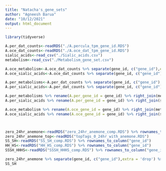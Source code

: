 ```yaml
---
title: "Natacha's_gene_sets"
author: "Agneesh Barua"
date: "10/12/2021"
output: html_document
---
```


```r
library(tidyverse)
```

```r
A.per_dat_counts<-readRDS("./A.percula_tpm_gene_id.RDS")
A.oce_dat_counts<-readRDS("./A.oce_dat_tpm_gene_id.RDS")
sialic_acids<-read_csv("./Sialic_acids.csv")
metabolism<-read_csv("./Metabolism_gene_set.csv")

A.oce_metabolism<-A.oce_dat_counts %>% separate(gene_id, c("gene_id"),extra = 'drop') %>% filter(gene_id %in% metabolism$A.oce_gene_id)
A.oce_sialic_acids<-A.oce_dat_counts %>% separate(gene_id, c("gene_id"),extra = 'drop') %>% filter(gene_id %in% sialic_acids$A.oce_gene_id)

A.per_metabolisms<-A.per_dat_counts %>% separate(gene_id, c("gene_id"),extra = 'drop') %>% filter(gene_id %in% metabolism$A.per_gene_id)
A.per_sialic_acids<-A.per_dat_counts %>% separate(gene_id, c("gene_id"),extra = 'drop') %>% filter(gene_id %in% sialic_acids$A.per_gene_id)
```

```r
A.per_metabolisms %>% rename(A.per_gene_id = gene_id) %>% right_join(metabolism) %>% select(-A.oce_gene_id)->A.per_metabolisms
A.per_sialic_acids %>% rename(A.per_gene_id = gene_id) %>% right_join(sialic_acids) %>% select(-A.oce_gene_id)->A.per_sialic_acids

A.oce_metabolism %>% rename(A.oce_gene_id = gene_id) %>% right_join(metabolism) %>% select(-A.per_gene_id)->A.oce_metabolisms
A.oce_sialic_acids %>% rename(A.oce_gene_id = gene_id) %>% right_join(sialic_acids) %>% select(-A.per_gene_id)->A.oce_sialic_acids



zero_24hr_anemone<-readRDS("zero_24hr_anemone_comp.RDS") %>% rownames_to_column("gene_id")
zero_24hr_anemone_top<-readRDS("topTags_0_24hr_with_anemone.RDS")
SS_SH<-readRDS("SS_SH_comp.RDS") %>% rownames_to_column("gene_id")
HH_HS<-readRDS("HH_HS_comp.RDS") %>% rownames_to_column("gene_id")
SSSH_HHHS<-readRDS("SSSH_HHHS_comp.RDS") %>% rownames_to_column("gene_id")
```

```r

zero_24hr_anemone %>% separate(gene_id, c("gene_id"),extra = 'drop') %>% filter(gene_id %in% A.oce_metabolisms$A.oce_gene_id) %>% view
SS_SH
```
